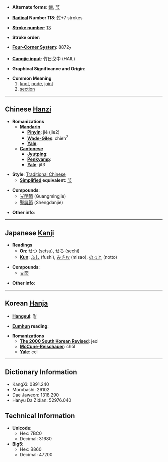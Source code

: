 * '''Alternate forms''': [[罇]], [[节]]

* '''[[Wiktionary:Chinese radical index| Radical]] Number 118''': [[Wiktionary:Chinese radical index 竹|竹]]+7 strokes

* '''[[Wiktionary:Chinese total strokes index|Stroke number]]''': [[Wiktionary:Chinese total strokes index 13|13]]

* '''Stroke order''': 

* '''[[Wiktionary:Chinese four corner index|Four-Corner System]]''': 8872<sub>7</sub>

* '''[[Wiktionary:Chinese Cangjie index|Cangjie input]]''': 竹日戈中 (HAIL)

* '''Graphical Significance and Origin''': 

* '''Common Meaning'''
*#[[knot]], [[node]], [[joint]]
*# [[section]]

----

== Chinese [[Hanzi]] ==

* '''Romanizations'''
** '''[[Mandarin]]'''
*** '''[[Pinyin]]''': jié (jie2)
*** '''[[Wade-Giles]]''': chieh<sup>2</sup>
*** '''[[Yale]]''': 
** '''[[Cantonese]]'''
*** '''[[Jyutping]]''':
*** '''[[Penkyamp]]''': 
*** '''[[Yale]]''': jit3

* '''Style''': [[Traditional Chinese]] 
** '''[[Simplified Chinese|Simplified]] equivalent''': [[节]]

* '''Compounds''':
**[[光明節]] (Guangmingjie)
**[[聖誕節]] (Shengdanjie)

* '''Other info''': 

----

== Japanese [[Kanji]] ==

* '''Readings'''
** '''[[On]]''': [[せつ]] (setsu), [[せち]] (sechi)
** '''[[Kun]]''': [[ふし]] (fushi), [[みさお]] (misao), [[のっと]] (notto)

* '''Compounds''':
**[[文節]]

* '''Other info''':  

----

== Korean [[Hanja]] ==

* '''[[Hangeul]]''': 절

* '''[[Eumhun]] reading''': 

* '''Romanizations'''
** '''[[The 2000 South Korean Revised Romanization|The 2000 South Korean Revised]]''': jeol
** '''[[McCune-Reischauer]]''': chŏl
** '''[[Yale]]''': cel

----

== Dictionary Information ==

* KangXi: 0891.240
* Morobashi: 26102
* Dae Jaweon: 1318.290
* Hanyu Da Zidian: 52976.040

== Technical Information ==

* '''Unicode''':
** Hex: 7BC0
** Decimal: 31680
* '''Big5''':
** Hex: B860
** Decimal: 47200